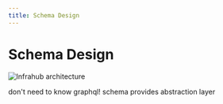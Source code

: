 ```yaml
---
title: Schema Design
---
```


# Schema Design

![Infrahub architecture](../../media/design-schema.svg)

don't need to know graphql! schema provides abstraction layer